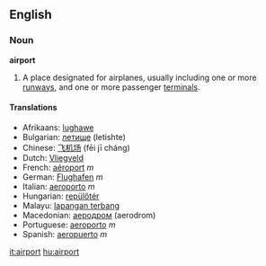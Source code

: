 ==English==

===Noun===
'''airport'''
#A place designated for airplanes, usually including one or more [[runway]]s, and one or more passenger [[terminal]]s.

====Translations====
*Afrikaans: [[lughawe]]
*Bulgarian: [[летище]] (letishte)
*Chinese: [[飞机场]] (fēi jī cháng)
*Dutch: [[Vliegveld]]
*French: [[aéroport]] ''m''
*German: [[Flughafen]] ''m''
*Italian: [[aeroporto]] ''m''
*Hungarian: [[:hu:repülőtér|repülőtér]]
*Malayu: [[lapangan terbang]]
*Macedonian: [[аеродром]] (aerodrom)
*Portuguese: [[aeroporto]] ''m''
*Spanish: [[aeropuerto]] ''m''

[[it:airport]]
[[hu:airport]]